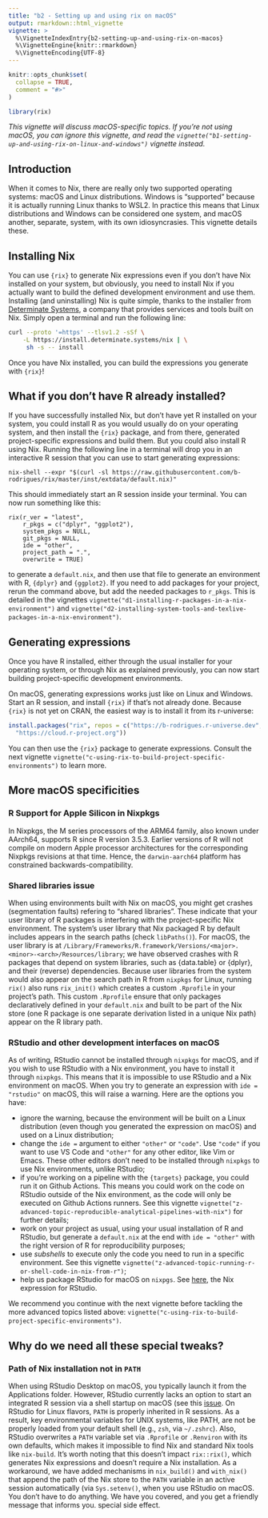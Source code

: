 ```yaml
---
title: "b2 - Setting up and using rix on macOS"
output: rmarkdown::html_vignette
vignette: >
  %\VignetteIndexEntry{b2-setting-up-and-using-rix-on-macos}
  %\VignetteEngine{knitr::rmarkdown}
  %\VignetteEncoding{UTF-8}
---
```


```r
knitr::opts_chunk$set(
  collapse = TRUE,
  comment = "#>"
)
```

```r
library(rix)
```

*This vignette will discuss macOS-specific topics. If you're not using macOS,
you can ignore this vignette, and read the
`vignette("b1-setting-up-and-using-rix-on-linux-and-windows")` vignette
instead.*

## Introduction

When it comes to Nix, there are really only two supported operating systems: 
macOS and Linux distributions. Windows is "supported" because it is actually
running Linux thanks to WSL2. In practice this means that Linux distributions
and Windows can be considered one system, and macOS another, separate, system,
with its own idiosyncrasies. This vignette details these.

## Installing Nix

You can use `{rix}` to generate Nix expressions even if you don't have Nix
installed on your system, but obviously, you need to install Nix if you actually
want to build the defined development environment and use them. Installing (and
uninstalling) Nix is quite simple, thanks to the installer from
[Determinate Systems](https://determinate.systems/posts/determinate-nix-installer),
a company that provides services and tools built on Nix. Simply open a terminal
and run the following line:


```sh
curl --proto '=https' --tlsv1.2 -sSf \
    -L https://install.determinate.systems/nix | \
     sh -s -- install
```

Once you have Nix installed, you can build the expressions you generate with
`{rix}`!


## What if you don't have R already installed?

If you have successfully installed Nix, but don't have yet R installed on your
system, you could install R as you would usually do on your operating system,
and then install the `{rix}` package, and from there, generated project-specific
expressions and build them. But you could also install R using Nix. Running the
following line in a terminal will drop you in an interactive R session that you
can use to start generating expressions:

```
nix-shell --expr "$(curl -sl https://raw.githubusercontent.com/b-rodrigues/rix/master/inst/extdata/default.nix)"
```

This should immediately start an R session inside your terminal. You can now run
something like this:

```
rix(r_ver = "latest",
    r_pkgs = c("dplyr", "ggplot2"),
    system_pkgs = NULL,
    git_pkgs = NULL,
    ide = "other",
    project_path = ".",
    overwrite = TRUE)
```

to generate a `default.nix`, and then use that file to generate an environment
with R, `{dplyr}` and `{ggplot2}`. If you need to add packages for your project,
rerun the command above, but add the needed packages to `r_pkgs`. This is
detailed in the vignettes
`vignette("d1-installing-r-packages-in-a-nix-environment")` and
`vignette("d2-installing-system-tools-and-texlive-packages-in-a-nix-environment")`.

## Generating expressions

Once you have R installed, either through the usual installer for your operating
system, or through Nix as explained previously, you can now start building
project-specific development environments.

On macOS, generating expressions works just like on Linux and Windows. Start an
R session, and install `{rix}` if that's not already done. Because `{rix}` is
not yet on CRAN, the easiest way is to install it from its r-universe:

```r
install.packages("rix", repos = c("https://b-rodrigues.r-universe.dev",
  "https://cloud.r-project.org"))
```

You can then use the `{rix}` package to generate expressions. Consult the
next vignette `vignette("c-using-rix-to-build-project-specific-environments")`
to learn more.

## More macOS specificities

### R Support for Apple Silicon in Nixpkgs

In Nixpkgs, the M series processors of the ARM64 family, also known under
AArch64, supports R since R version 3.5.3. Earlier versions of R will not 
compile on modern Apple processor architectures for the corresponding Nixpkgs
revisions at that time. Hence, the `darwin-aarch64` platform has constrained
backwards-compatibility.

### Shared libraries issue

When using environments built with Nix on macOS, you might get crashes
(segmentation faults) refering to "shared libraries". These indicate that your
user library of R packages is interfering with the project-specific Nix
environment. The system's user library that Nix packaged R by default includes
appears in the search paths (check `libPaths()`). For macOS, the user library is
at
`/Library/Frameworks/R.framework/Versions/<major>.<minor>-<arch>/Resources/library`;
we have observed crashes with R packages that depend on system libraries, such
as {data.table} or {dplyr}, and their (reverse) dependencies. Because user
libraries from the system would also appear on the search path in R from
`nixpkgs` for Linux, running `rix()` also runs `rix_init()` which creates a
custom `.Rprofile` in your project's path. This custom `.Rprofile` ensure that
only packages declaratively defined in your `default.nix` and built to be part
of the Nix store (one R package is one separate derivation listed in a unique
Nix path) appear on the R library path.

### RStudio and other development interfaces on macOS

As of writing, RStudio cannot be installed through `nixpkgs` for macOS, and if
you wish to use RStudio with a Nix environment, you have to install it through
`nixpkgs`. This means that it is impossible to use RStudio and a Nix environment
on macOS. When you try to generate an expression with `ide =
"rstudio"` on macOS, this will raise a warning. Here are the options you have:

- ignore the warning, because the environment will be built on a Linux
  distribution (even though you generated the expression on macOS) and used on a
  Linux distribution;
- change the `ide =` argument to either `"other"` or `"code"`. Use `"code"` if
  you want to use VS Code and `"other"` for any other editor, like Vim or Emacs.
  These other editors don't need to be installed through `nixpkgs` to use Nix 
  environments, unlike RStudio;
- if you're working on a pipeline with the `{targets}` package, you could run it
  on Github Actions. This means you could work on the code on RStudio outside
  of the Nix environment, as the code will only be executed on Github Actions 
  runners. See this vignette 
  `vignette("z-advanced-topic-reproducible-analytical-pipelines-with-nix")` for
  further details;
- work on your project as usual, using your usual installation of R and RStudio,
  but generate a `default.nix` at the end with `ide = "other"` with the right
  version of R for reproducibility purposes;
- use *subshells* to execute only the code you need to run in a specific
  environment. See this vignette 
  `vignette("z-advanced-topic-running-r-or-shell-code-in-nix-from-r")`;
- help us package RStudio for macOS on `nixpgs`. See
  [here](https://github.com/NixOS/nixpkgs/blob/master/pkgs/applications/editors/rstudio/default.nix),
  the Nix expression for RStudio.
  
We recommend you continue with the next vignette before tackling the more 
advanced topics listed above: `vignette("c-using-rix-to-build-project-specific-environments")`.

## Why do we need all these special tweaks?

### Path of Nix installation not in `PATH`

When using RStudio Desktop on macOS, you typically launch it from the
Applications folder. However, RStudio currently lacks an option to start an
integrated R session via a shell startup on macOS (see this
[issue](https://github.com/rstudio/rstudio/issues/13341). On RStudio for Linux
flavors, `PATH` is properly inherited in R sessions. As a result, key
environmental variables for UNIX systems, like PATH, are not be properly loaded
from your default shell (e.g., `zsh`, via `~/.zshrc`). Also, RStudio overwrites
a `PATH` variable set via `.Rprofile` or `.Renviron` with its own defaults,
which makes it impossible to find Nix and standard Nix tools like `nix-build`.
It's worth noting that this doesn't impact `rix::rix()`, which generates Nix
expressions and doesn't require a Nix installation. As a workaround, we have
added mechanisms in `nix_build()` and `with_nix()` that append the path of the
Nix store to the `PATH` variable in an active session automatically (via
`Sys.setenv()`, when you use RStudio on macOS. You don't have to do anything. We
have you covered, and you get a friendly message that informs you. special side
effect.
